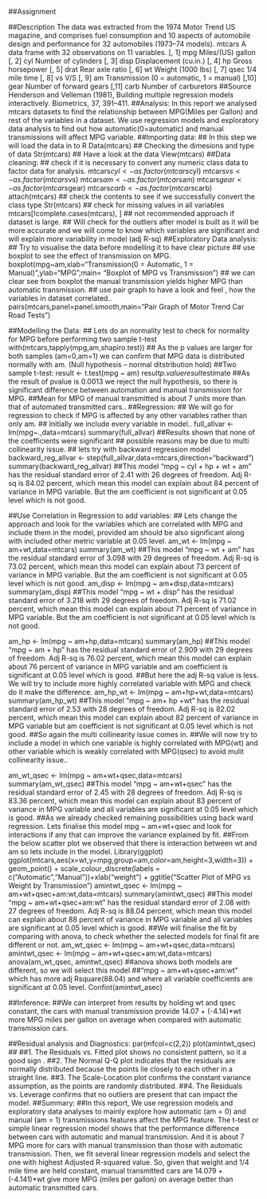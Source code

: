 ##Assignment

##Description
The data was extracted from the 1974 Motor Trend US magazine, and comprises fuel consumption and 10 aspects of automobile design and performance for 32 automobiles (1973–74 models). 
mtcars
A data frame with 32 observations on 11 variables. 
[, 1] 	mpg 	Miles/(US) gallon 
[, 2] 	cyl 	Number of cylinders 
[, 3] 	disp 	Displacement (cu.in.) 
[, 4] 	hp 	Gross horsepower 
[, 5] 	drat 	Rear axle ratio 
[, 6] 	wt 	Weight (1000 lbs) 
[, 7] 	qsec 	1/4 mile time 
[, 8] 	vs 	V/S 
[, 9] 	am 	Transmission (0 = automatic, 1 = manual) 
[,10] 	gear 	Number of forward gears 
[,11] 	carb 	Number of carburetors 
##Source
Henderson and Velleman (1981), Building multiple regression models interactively. Biometrics, 37, 391–411. 
##Analysis:
In this report we analysed mtcars datasets to find the relationship between MPG(Miles per Gallon) and rest of the variables in a dataset. We use regression models and exploratory data analysis to find out how  automatic(0=automatic) and manual transmissions will affect MPG variable.
##Importing data:
## In this step we will  load the data in to R
Data(mtcars)
## Checking the dimesions and type of data
Str(mtcars)
## Have a look at the data 
View(mtcars)
##Data cleaning:
## check if it is necessary to convert any numeric class data to factor data for analysis.
mtcars$cyl <- as.factor(mtcars$cyl)
mtcars$vs <-  as.factor(mtcars$vs)
mtcars$am <- as.factor(mtcars$am)
mtcars$gear <- as.factor(mtcars$gear)
mtcars$carb <- as.factor(mtcars$carb)
attach(mtcars)
## check the contents to see if we successfully convert the class type
Str(mtcars)
## check for missing values in all variables
mtcars[!complete.cases(mtcars), ] ## not recommended approach if dataset is large.
## Will check for the outliers after model is built as it will be more accurate and we will come to know which variables are significant and will explain more variability in model (adj R-sq)
##Exploratory Data analysis:
## Try to visualise the data before modelling it to have clear picture
## use boxplot to see the effect  of transmission on MPG.
boxplot(mpg~am,xlab="Transmission(0 = Automatic, 1 = Manual)",ylab="MPG",main= "Boxplot of MPG vs Transmission")
## we can clear see from boxplot the manual transmission yields higher MPG than automatic transmission.
## use pair graph to have a look and feel , how the variables in dataset correlated..
pairs(mtcars,panel=panel.smooth,main="Pair Graph of Motor Trend Car Road Tests")





##Modelling the Data:
## Lets do an normality test to check for normality for MPG before performing two sample t-test 
with(mtcars,tapply(mpg,am,shapiro.test))
## As the p values are larger for both samples (am=0,am=1) we can confirm that MPG data is distributed normally with am. (Null hypothesis – normal ditstribution hold)
##Two sample t-test:
result <- t.test(mpg ~ am)
result$p.value
result$estimate
##As the result of pvalue is 0.0013 we reject the null hypothesis, so there is significant difference between automation and manual transmission for MPG.
##Mean for MPG of manual transmitted is about 7 units more than that of automated transmitted cars..
##Regression:
## We will go for regression to check if  MPG is affected by any other variables rather than only am.
## Initially we include every variable in model..
full_allvar <- lm(mpg~.,data=mtcars)
summary(full_allvar)
##Results shown that none of the coefficients  were significant 
## possible reasons may be due to multi collinearity issue.
## lets try with backward regression model
backward_reg_allvar <- step(full_allvar,data=mtcars,direction="backward")
summary(backward_reg_allvar)
##This model  “mpg ~ cyl + hp + wt + am” has the residual standard error of 2.41 with 26 degrees of freedom. Adj R-sq is 84.02 percent, which mean this model can explain about 84 percent of variance in MPG variable. But the am coefficient is not significant at 0.05 level which is not good.



##Use Correlation in Regression to add variables:
## Lets change the approach and look for the variables which are correlated with MPG and include them in the model, provided am should be also significant along with included other metric variable at 0.05 level.
am_wt <- lm(mpg ~ am+wt,data=mtcars)
summary(am_wt)
##This model  “mpg ~ wt + am”  has the residual standard error of 3.098 with 29 degrees of freedom. Adj R-sq is 73.02 percent, which mean this model can explain about 73 percent of variance in MPG variable. But the am coefficient is not significant at 0.05 level which is not good.
am_disp <- lm(mpg ~ am+disp,data=mtcars)
summary(am_disp)
##This model  “mpg ~ wt + disp” has the residual standard error of 3.218 with 29 degrees of freedom. Adj R-sq is 71.02 percent, which mean this model can explain about 71 percent of variance in MPG variable. But the am coefficient is not significant at 0.05 level which is not good.

 am_hp <- lm(mpg ~ am+hp,data=mtcars)
summary(am_hp)
##This model  “mpg ~ am + hp” has the residual standard error of 2.909 with 29 degrees of freedom. Adj R-sq is 76.02 percent, which mean this model can explain about 76 percent of variance in MPG variable and  am coefficient is significant at 0.05 level which is  good.
##But here the adj R-sq value is less. We will try to include more highly correlated variable with MPG and check do it make the difference.
 am_hp_wt <- lm(mpg ~ am+hp+wt,data=mtcars)
 summary(am_hp_wt)
##This model  “mpg ~ am+ hp +wt” has the residual standard error of 2.53 with 28 degrees of freedom. Adj R-sq is 82.02 percent, which mean this model can explain about 82 percent of variance in MPG variable but am coefficient is not significant at 0.05 level which is  not good.
##So again the multi collinearity issue comes in. 
##We will now try to include a model in which one variable is highly correlated with MPG(wt) and other variable which is weakly correlated with MPG(qsec)  to avoid mulit collinearity issue..


am_wt_qsec <- lm(mpg ~ am+wt+qsec,data=mtcars)
 summary(am_wt_qsec)
##This model  “mpg ~ am+wt+qsec” has the residual standard error of 2.45 with 28 degrees of freedom. Adj R-sq is 83.36 percent, which mean this model can explain about 83 percent of variance in MPG variable and all variables are significant at 0.05 level which is  good.
##As we already checked remaining possibilities using back ward regression. Lets finalise this model mpg ~ am+wt+qsec and look for interactions if any that can improve the variance explained by fit.
##From the below scatter plot we observed that there is interaction between wt and am so lets include in the model.
Library(ggplot)
ggplot(mtcars,aes(x=wt,y=mpg,group=am,color=am,height=3,width=3)) + geom_point() + scale_colour_discrete(labels = c("Automatic","Manual"))+xlab("weight") + ggtitle("Scatter Plot of MPG vs Weight by Transmission")
amintwt_qsec <- lm(mpg ~ am+wt+qsec+am:wt,data=mtcars)
 summary(amintwt_qsec)
##This model  “mpg ~ am+wt+qsec+am:wt” has the residual standard error of 2.08 with 27 degrees of freedom. Adj R-sq is 88.04 percent, which mean this model can explain about 88 percent of variance in MPG variable and all variables are significant at 0.05 level which is  good.
##We will finalise the fit by comparing with anova, to check whether the selected models for final fit  are different or not.
am_wt_qsec <- lm(mpg ~ am+wt+qsec,data=mtcars)
amintwt_qsec <- lm(mpg ~ am+wt+qsec+am:wt,data=mtcars)
anova(am_wt_qsec, amintwt_qsec)
##anova shows both models are different, so we will select this model 
##“mpg ~ am+wt+qsec+am:wt” which has more adj Rsquare(88.04) and where all variable coefficients are significant at 0.05 level.
Confint(amintwt_asec)

##Inference:
##We can interpret from results by holding wt and qsec constant, the cars with manual transmission provide 14.07 + (-4.14)*wt more MPG miles per gallon on average when compared with automatic transmission cars.


##Residual analysis and Diagnostics:
  par(mfcol=c(2,2))
  plot(amintwt_qsec)
##
##1. The Residuals vs. Fitted plot shows no consistent pattern, so it a good sign .
##2. The Normal Q-Q plot indicates that the residuals are normally distributed because the points lie closely to each other in a straight line.
##3. The Scale-Location plot confirms the constant variance assumption, as the points are randomly distributed.
##4. The Residuals vs. Leverage confirms that no outliers are present that can impact the model.
##Summary:
##In this report, We use regression models and exploratory data analyses to mainly explore how automatic (am = 0) and manual (am = 1) transmissions features affect the MPG feature. The t-test  or simple linear regression model shows that the performance difference between cars with automatic and manual transmission. And it is about 7 MPG more for cars with manual transmission than those with automatic transmission. Then, we fit several linear regression models and select the one with highest Adjusted R-squared value. So, given that weight and 1/4 mile time are held constant, manual transmitted cars are 14.079 + (-4.141)*wt  give more MPG (miles per gallon) on average better than automatic transmitted cars. 
